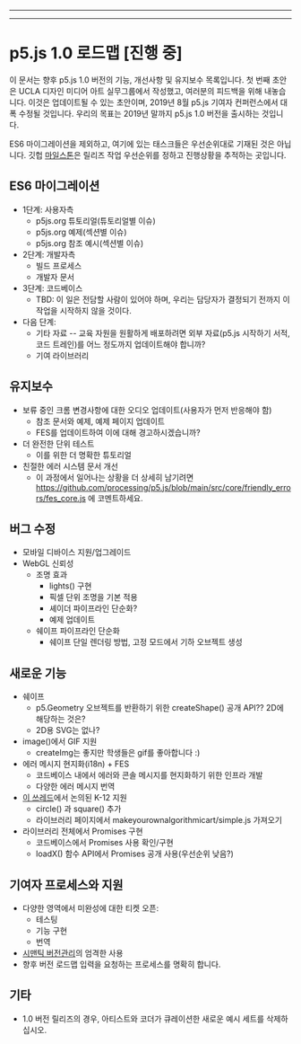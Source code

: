 
---

---
# p5.js 1.0 로드맵 [진행 중]

이 문서는 향후 p5.js 1.0 버전의 기능, 개선사항 및 유지보수 목록입니다. 첫 번째 초안은 UCLA 디자인 미디어 아트 실무그룹에서 작성했고, 여러분의 피드백을 위해 내놓습니다. 이것은 업데이트될 수 있는 초안이며, 2019년 8월 p5.js 기여자 컨퍼런스에서 대폭 수정될 것입니다. 우리의 목표는 2019년 말까지 p5.js 1.0 버전을 출시하는 것입니다. 

ES6 마이그레이션을 제외하고, 여기에 있는 태스크들은 우선순위대로 기재된 것은 아닙니다. 깃헙 [마일스톤](https://github.com/processing/p5.js/milestones)은 릴리즈 작업 우선순위를 정하고 진행상황을 추적하는 곳입니다.

## ES6 마이그레이션
* 1단계: 사용자측
  * p5js.org 튜토리얼(튜토리얼별 이슈)
  * p5js.org 예제(섹션별 이슈)
  * p5js.org 참조 예시(섹션별 이슈)
* 2단계: 개발자측
  * 빌드 프로세스
  * 개발자 문서
* 3단계: 코드베이스
  * TBD: 이 일은 전담할 사람이 있어야 하며, 우리는 담당자가 결정되기 전까지 이 작업을 시작하지 않을 것이다.
* 다음 단계:
  * 기타 자료 -- 교육 자원을 원활하게 배포하려면 외부 자료(p5.js 시작하기 서적, 코드 트레인)를 어느 정도까지 업데이트해야 합니까?
  * 기여 라이브러리

## 유지보수
* 보류 중인 크롬 변경사항에 대한 오디오 업데이트(사용자가 먼저 반응해야 함)
  * 참조 문서와 예제, 예제 페이지 업데이트
  * FES를 업데이트하여 이에 대해 경고하시겠습니까?
* 더 완전한 단위 테스트
  * 이를 위한 더 명확한 튜토리얼
* 친절한 에러 시스템 문서 개선
  * 이 과정에서 일어나는 상황을 더 상세히 남기려면 https://github.com/processing/p5.js/blob/main/src/core/friendly_errors/fes_core.js 에 코멘트하세요.

## 버그 수정
* 모바일 디바이스 지원/업그레이드
* WebGL 신뢰성
  * 조명 효과
    * lights() 구현
    * 픽셀 단위 조명을 기본 적용
    * 셰이더 파이프라인 단순화?
    * 예제 업데이트
  * 쉐이프 파이프라인 단순화
    * 쉐이프 단일 렌더링 방법, 고정 모드에서 기하 오브젝트 생성

## 새로운 기능
* 쉐이프
  * p5.Geometry 오브젝트를 반환하기 위한 createShape() 공개 API?? 2D에 해당하는 것은?
  * 2D용 SVG는 없나?
* image()에서 GIF 지원
  * createImg는 좋지만 학생들은 gif를 좋아합니다 :)
* 에러 메시지 현지화(i18n) + FES
  * 코드베이스 내에서 에러와 콘솔 메시지를 현지화하기 위한 인프라 개발
  * 다양한 에러 메시지 번역
* [이 쓰레드](https://github.com/processing/p5.js/issues/2305)에서 논의된 K-12 지원
  * circle() 과 square() 추가
  * 라이브러리 페이지에서 makeyourownalgorithmicart/simple.js 가져오기
* 라이브러리 전체에서 Promises 구현
  * 코드베이스에서 Promises 사용 확인/구현
  * loadX() 함수 API에서 Promises 공개 사용(우선순위 낮음?)
  
## 기여자 프로세스와 지원
* 다양한 영역에서 미완성에 대한 티켓 오픈:
  * 테스팅
  * 기능 구현
  * 번역
* [시맨틱 버전관리](https://semver.org/)의 엄격한 사용
* 향후 버전 로드맵 입력을 요청하는 프로세스를 명확히 합니다.

## 기타
* 1.0 버전 릴리즈의 경우, 아티스트와 코더가 큐레이션한 새로운 예시 세트를 삭제하십시오.

